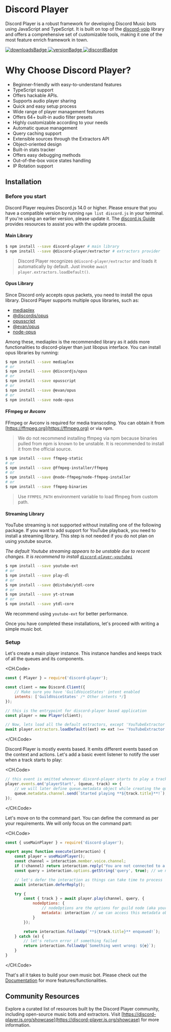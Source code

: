 # Discord Player

Discord Player is a robust framework for developing Discord Music bots using JavaScript and TypeScript. It is built on top of the [discord-voip](https://npm.im/discord-voip) library and offers a comprehensive set of customizable tools, making it one of the most feature enrich framework in town.

<div class="flex flex-row gap-2 my-2">
    <a class="underline font-semibold text-teal-500 hover:text-teal-600" target="_blank" rel="noopener noreferrer" href="/guide/[topic]/[page]">
        <img src="https://img.shields.io/npm/dt/discord-player?style=for-the-badge" alt="downloadsBadge" />
    </a>
    <a class="underline font-semibold text-teal-500 hover:text-teal-600" target="_blank" rel="noopener noreferrer" href="https://npmjs.com/discord-player">
        <img src="https://img.shields.io/npm/v/discord-player?style=for-the-badge" alt="versionBadge" />
    </a>
    <a class="underline font-semibold text-teal-500 hover:text-teal-600" target="_blank" rel="noopener noreferrer" href="https://androz2091.fr/discord">
        <img src="https://img.shields.io/discord/558328638911545423?style=for-the-badge&amp;color=7289da" alt="discordBadge" />
    </a>
</div>

# Why Choose Discord Player?

-   Beginner-friendly with easy-to-understand features
-   TypeScript support
-   Offers hackable APIs.
-   Supports audio player sharing
-   Quick and easy setup process
-   Wide range of player management features
-   Offers 64+ built-in audio filter presets
-   Highly customizable according to your needs
-   Automatic queue management
-   Query caching support
-   Extensible sources through the Extractors API
-   Object-oriented design
-   Built-in stats tracker
-   Offers easy debugging methods
-   Out-of-the-box voice states handling
-   IP Rotation support

## Installation

### Before you start

Discord Player requires Discord.js 14.0 or higher. Please ensure that you have a compatible version by running `npm list discord.js` in your terminal. If you're using an earlier version, please update it. The [discord.js Guide](https://discordjs.guide) provides resources to assist you with the update process.

#### Main Library

```bash
$ npm install --save discord-player # main library
$ npm install --save @discord-player/extractor # extractors provider
```

> Discord Player recognizes `@discord-player/extractor` and loads it automatically by default. Just invoke `await player.extractors.loadDefault()`.

#### Opus Library

Since Discord only accepts opus packets, you need to install the opus library. Discord Player supports multiple opus libraries, such as:

-   [mediaplex](https://npmjs.com/mediaplex)
-   [@discordjs/opus](https://npmjs.com/@discordjs/opus)
-   [opusscript](https://npmjs.com/opusscript)
-   [@evan/opus](https://npmjs.com/@evan/opus)
-   [node-opus](https://npmjs.com/node-opus)

Among these, mediaplex is the recommended library as it adds more functionalities to discord-player than just libopus interface. You can install opus libraries by running:

```bash
$ npm install --save mediaplex
# or
$ npm install --save @discordjs/opus
# or
$ npm install --save opusscript
# or
$ npm install --save @evan/opus
# or
$ npm install --save node-opus
```

#### FFmpeg or Avconv

FFmpeg or Avconv is required for media transcoding. You can obtain it from [https://ffmpeg.org](https://ffmpeg.org) or via npm.

> We do not recommend installing ffmpeg via npm because binaries pulled from npm is known to be unstable. It is recommended to install it from the official source.

```bash
$ npm install --save ffmpeg-static
# or
$ npm install --save @ffmpeg-installer/ffmpeg
# or
$ npm install --save @node-ffmpeg/node-ffmpeg-installer
# or
$ npm install --save ffmpeg-binaries
```

> Use `FFMPEG_PATH` environment variable to load ffmpeg from custom path.

#### Streaming Library

YouTube streaming is not supported without installing one of the following package. If you want to add support for YouTube playback, you need to install a streaming library. This step is not needed if you do not plan on using youtube source.

*The default Youtube streaming appears to be unstable due to recent changes. It is recommend to install [`discord-player-youtubei`](https://npm.im/discord-player-youtubei)*

```bash
$ npm install --save youtube-ext
# or
$ npm install --save play-dl
# or
$ npm install --save @distube/ytdl-core
# or
$ npm install --save yt-stream
# or
$ npm install --save ytdl-core
```

We recommend using `youtube-ext` for better performance.

Once you have completed these installations, let's proceed with writing a simple music bot.

### Setup

Let's create a main player instance. This instance handles and keeps track of all the queues and its components.

<CH.Code>

```js index.js
const { Player } = require('discord-player');

const client = new Discord.Client({
    // Make sure you have 'GuildVoiceStates' intent enabled
    intents: ['GuildVoiceStates' /* Other intents */]
});

// this is the entrypoint for discord-player based application
const player = new Player(client);

// Now, lets load all the default extractors, except 'YouTubeExtractor'. You can remove the filter if you want to load all the extractors.
await player.extractors.loadDefault((ext) => ext !== 'YouTubeExtractor');
```

</CH.Code>

Discord Player is mostly events based. It emits different events based on the context and actions. Let's add a basic event listener to notify the user when a track starts to play:

<CH.Code>

```js index.js
// this event is emitted whenever discord-player starts to play a track
player.events.on('playerStart', (queue, track) => {
    // we will later define queue.metadata object while creating the queue
    queue.metadata.channel.send(`Started playing **${track.title}**!`);
});
```

</CH.Code>

Let's move on to the command part. You can define the command as per your requirements. We will only focus on the command part:

<CH.Code>

```js play.js
const { useMainPlayer } = require('discord-player');

export async function execute(interaction) {
    const player = useMainPlayer();
    const channel = interaction.member.voice.channel;
    if (!channel) return interaction.reply('You are not connected to a voice channel!'); // make sure we have a voice channel
    const query = interaction.options.getString('query', true); // we need input/query to play

    // let's defer the interaction as things can take time to process
    await interaction.deferReply();

    try {
        const { track } = await player.play(channel, query, {
            nodeOptions: {
                // nodeOptions are the options for guild node (aka your queue in simple word)
                metadata: interaction // we can access this metadata object using queue.metadata later on
            }
        });

        return interaction.followUp(`**${track.title}** enqueued!`);
    } catch (e) {
        // let's return error if something failed
        return interaction.followUp(`Something went wrong: ${e}`);
    }
}
```

</CH.Code>

That's all it takes to build your own music bot. Please check out the [Documentation](https://discord-player.js.org) for more features/functionalities.

## Community Resources

Explore a curated list of resources built by the Discord Player community, including open-source music bots and extractors. Visit [https://discord-player.js.org/showcase](https://discord-player.js.org/showcase) for more information.
